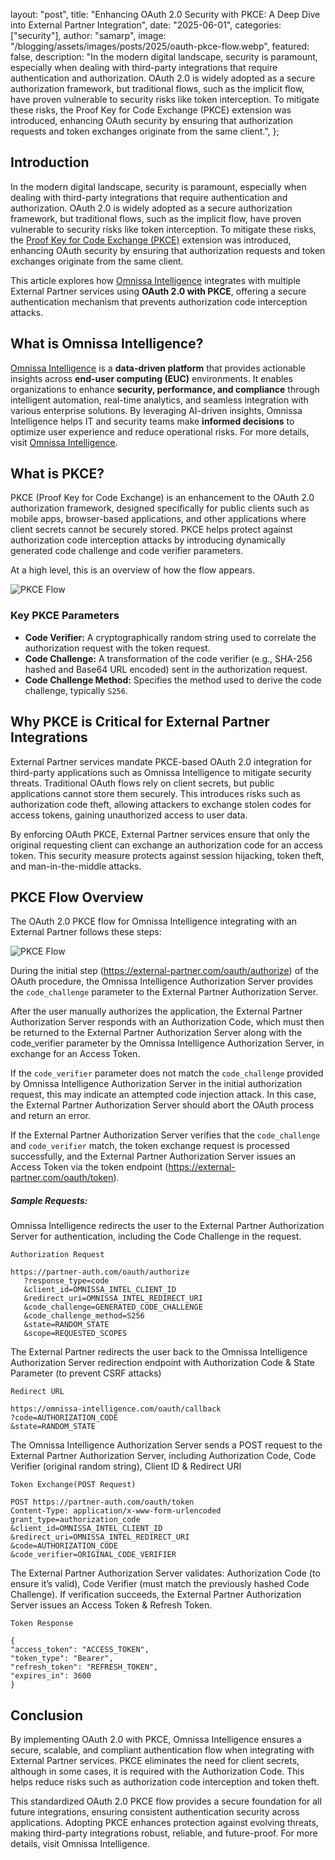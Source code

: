   layout: "post",
  title:
    "Enhancing OAuth 2.0 Security with PKCE: A Deep Dive into External Partner Integration",
  date: "2025-06-01",
  categories: ["security"],
  author: "samarp",
  image: "/blogging/assets/images/posts/2025/oauth-pkce-flow.webp",
  featured: false,
  description:
    "In the modern digital landscape, security is paramount, especially when dealing with third-party integrations that require authentication and authorization. OAuth 2.0 is widely adopted as a secure authorization framework, but traditional flows, such as the implicit flow, have proven vulnerable to security risks like token interception. To mitigate these risks, the Proof Key for Code Exchange (PKCE) extension was introduced, enhancing OAuth security by ensuring that authorization requests and token exchanges originate from the same client.",
};

## Introduction

In the modern digital landscape, security is paramount, especially when dealing with third-party integrations that require authentication and authorization. OAuth 2.0 is widely adopted as a secure authorization framework, but traditional flows, such as the implicit flow, have proven vulnerable to security risks like token interception. To mitigate these risks, the [Proof Key for Code Exchange (PKCE)](https://datatracker.ietf.org/doc/html/rfc7636) extension was introduced, enhancing OAuth security by ensuring that authorization requests and token exchanges originate from the same client.

This article explores how [Omnissa Intelligence](https://techzone.omnissa.com/resource/what-omnissa-intelligence#where-to-learn-more) integrates with multiple External Partner services using **OAuth 2.0 with PKCE**, offering a secure authentication mechanism that prevents authorization code interception attacks.

## What is Omnissa Intelligence?

[Omnissa Intelligence](https://techzone.omnissa.com/resource/what-omnissa-intelligence#where-to-learn-more) is a **data-driven platform** that provides actionable insights across **end-user computing (EUC)** environments. It enables organizations to enhance **security, performance, and compliance** through intelligent automation, real-time analytics, and seamless integration with various enterprise solutions. By leveraging AI-driven insights, Omnissa Intelligence helps IT and security teams make **informed decisions** to optimize user experience and reduce operational risks. For more details, visit [Omnissa Intelligence](https://techzone.omnissa.com/resource/what-omnissa-intelligence#where-to-learn-more).

## What is PKCE?

PKCE (Proof Key for Code Exchange) is an enhancement to the OAuth 2.0 authorization framework, designed specifically for public clients such as mobile apps, browser-based applications, and other applications where client secrets cannot be securely stored. PKCE helps protect against authorization code interception attacks by introducing dynamically generated code challenge and code verifier parameters.

At a high level, this is an overview of how the flow appears.

![PKCE Flow](/blogging/assets//images/posts/2025/oauth-pkce-flow.webp "PKCE Flow")

### Key PKCE Parameters

- **Code Verifier:** A cryptographically random string used to correlate the authorization request with the token request.
- **Code Challenge:** A transformation of the code verifier (e.g., SHA-256 hashed and Base64 URL encoded) sent in the authorization request.
- **Code Challenge Method:** Specifies the method used to derive the code challenge, typically `S256`.

## Why PKCE is Critical for External Partner Integrations

External Partner services mandate PKCE-based OAuth 2.0 integration for third-party applications such as Omnissa Intelligence to mitigate security threats. Traditional OAuth flows rely on client secrets, but public applications cannot store them securely. This introduces risks such as authorization code theft, allowing attackers to exchange stolen codes for access tokens, gaining unauthorized access to user data.

By enforcing OAuth PKCE, External Partner services ensure that only the original requesting client can exchange an authorization code for an access token. This security measure protects against session hijacking, token theft, and man-in-the-middle attacks.

## PKCE Flow Overview

The OAuth 2.0 PKCE flow for Omnissa Intelligence integrating with an External Partner follows these steps:

![PKCE Flow](/blogging/assets//images/posts/2025/pkce-flow.webp "PKCE Flow")

During the initial step (https://external-partner.com/oauth/authorize) of the OAuth procedure, the Omnissa Intelligence Authorization Server provides the `code_challenge` parameter to the External Partner Authorization Server.

After the user manually authorizes the application, the External Partner Authorization Server responds with an Authorization Code, which must then be returned to the External Partner Authorization Server along with the code_verifier parameter by the Omnissa Intelligence Authorization Server, in exchange for an Access Token.

If the `code_verifier` parameter does not match the `code_challenge` provided by Omnissa Intelligence Authorization Server in the initial authorization request, this may indicate an attempted code injection attack. In this case, the External Partner Authorization Server should abort the OAuth process and return an error.

If the External Partner Authorization Server verifies that the `code_challenge` and `code_verifier` match, the token exchange request is processed successfully, and the External Partner Authorization Server issues an Access Token via the token endpoint (https://external-partner.com/oauth/token).

##### Sample Requests:

Omnissa Intelligence redirects the user to the External Partner Authorization Server for authentication, including the Code Challenge in the request.

```
Authorization Request

https://partner-auth.com/oauth/authorize
   ?response_type=code
   &client_id=OMNISSA_INTEL_CLIENT_ID
   &redirect_uri=OMNISSA_INTEL_REDIRECT_URI
   &code_challenge=GENERATED_CODE_CHALLENGE
   &code_challenge_method=S256
   &state=RANDOM_STATE
   &scope=REQUESTED_SCOPES
```

The External Partner redirects the user back to the Omnissa Intelligence Authorization Server redirection endpoint with Authorization Code & State Parameter (to prevent CSRF attacks)

```
Redirect URL

https://omnissa-intelligence.com/oauth/callback
?code=AUTHORIZATION_CODE
&state=RANDOM_STATE
```

The Omnissa Intelligence Authorization Server sends a POST request to the External Partner Authorization Server, including Authorization Code, Code Verifier (original random string), Client ID & Redirect URI

```
Token Exchange(POST Request)

POST https://partner-auth.com/oauth/token
Content-Type: application/x-www-form-urlencoded
grant_type=authorization_code
&client_id=OMNISSA_INTEL_CLIENT_ID
&redirect_uri=OMNISSA_INTEL_REDIRECT_URI
&code=AUTHORIZATION_CODE
&code_verifier=ORIGINAL_CODE_VERIFIER
```

The External Partner Authorization Server validates: Authorization Code (to ensure it’s valid), Code Verifier (must match the previously hashed Code Challenge). If verification succeeds, the External Partner Authorization Server issues an Access Token & Refresh Token.

```
Token Response

{
"access_token": "ACCESS_TOKEN",
"token_type": "Bearer",
"refresh_token": "REFRESH_TOKEN",
"expires_in": 3600
}
```

## Conclusion

By implementing OAuth 2.0 with PKCE, Omnissa Intelligence ensures a secure, scalable, and compliant authentication flow when integrating with External Partner services. PKCE eliminates the need for client secrets, although in some cases, it is required with the Authorization Code. This helps reduce risks such as authorization code interception and token theft.

This standardized OAuth 2.0 PKCE flow provides a secure foundation for all future integrations, ensuring consistent authentication security across applications. Adopting PKCE enhances protection against evolving threats, making third-party integrations robust, reliable, and future-proof. For more details, visit Omnissa Intelligence.
